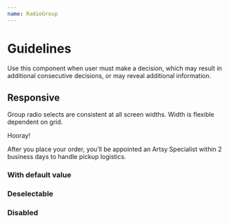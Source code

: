 ```yaml
---
name: RadioGroup
---
```

# Guidelines

Use this component when user must make a decision, which may result in additional consecutive decisions, or may reveal additional information.

## Responsive

Group radio selects are consistent at all screen widths. Width is flexible dependent on grid. 

Hooray!



<Playground> 
  <RadioGroup defaultValue="SHIP">
    <BorderedRadio value="SHIP" label="Provide shipping address" />
    <BorderedRadio value="PICKUP" label="Arrange for pickup">
      <Sans size="2" color="black60">
        After you place your order, you’ll be appointed an Artsy Specialist
        within 2 business days to handle pickup logistics.
      </Sans>
    </BorderedRadio>
  </RadioGroup>
</Playground>

<Playground>
  <RadioGroup>
    <Radio value="SHIP" label="Provide shipping address" />
    <Radio value="PICKUP" label="Arrange for pickup" />
  </RadioGroup>
</Playground>

### With default value

<Playground>
  <RadioGroup defaultValue="PICKUP">
    <Radio value="SHIP" label="Provide shipping address" />
    <Radio value="PICKUP" label="Arrange for pickup" />
  </RadioGroup>
</Playground>

### Deselectable

<Playground>
  <RadioGroup defaultValue="SHIP" deselectable>
    <Radio value="SHIP" label="Provide shipping address" />
    <Radio value="PICKUP" label="Arrange for pickup" />
  </RadioGroup>
</Playground>

### Disabled

<Playground>
  <RadioGroup defaultValue="SHIP" disabled>
    <Radio value="SHIP" label="Provide shipping address" />
    <Radio value="PICKUP" label="Arrange for pickup" />
  </RadioGroup>
</Playground>

